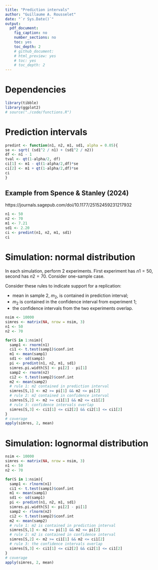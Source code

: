 ```yaml
---
title: "Prediction intervals"
author: "Guillaume A. Rousselet"
date: "`r Sys.Date()`"
output:
  pdf_document:
    fig_caption: no
    number_sections: no
    toc: yes
    toc_depth: 2
    # github_document:
    # html_preview: yes
    # toc: yes
    # toc_depth: 2
---
```


# Dependencies

```r
library(tibble)
library(ggplot2)
# source("./code/functions.R")
```


# Prediction intervals

```r
predint <- function(n1, n2, m1, sd1, alpha = 0.05){
se <- sqrt( (sd1^2 / n1) + (sd1^2 / n2))
df <- n1 - 1
tval <- qt(1-alpha/2, df)
ci[1] <- m1 - qt(1-alpha/2,df)*se
ci[2] <- m1 + qt(1-alpha/2,df)*se
ci
}
```

## Example from Spence & Stanley (2024)

https://journals.sagepub.com/doi/10.1177/25152459231217932

```r
n1 <- 50
n2 <- 70
m1 <- 7.21
sd1 <- 2.20
ci <- predint(n1, n2, m1, sd1)
ci
```


# Simulation: normal distribution

In each simulation, perform 2 experiments. First experiment has $n1=50$, second has $n2=70$. Consider one-sample case.

Consider these rules to indicate support for a replication:  
 
- mean in sample 2, $m_2$, is contained in prediction interval;  
- $m_2$ is contained in the confidence interval from experiment 1;  
- the confidence intervals from the two experiments overlap.  

```r
nsim <- 10000
simres <- matrix(NA, nrow = nsim, 3)
n1 <- 50
n2 <- 70

for(S in 1:nsim){
  samp1 <- rnorm(n1)
  ci1 <- t.test(samp1)$conf.int
  m1 <- mean(samp1)
  sd1 <- sd(samp1)
  pi <- predint(n1, n2, m1, sd1)
  simres.pi.width[S] <- pi[2] - pi[1]
  samp2 <- rnorm(n2)
  ci2 <- t.test(samp2)$conf.int
  m2 <- mean(samp2)
  # rule 1: m2 contained in prediction interval
  simres[S,1] <- m2 >= pi[1] && m2 <= pi[2]
  # rule 2: m2 contained in confidence interval
  simres[S,2] <- m2 >= ci1[1] && m2 <= ci1[2]
  # rule 3: confidence intervals overlap
  simres[S,3] <- ci1[1] <= ci2[2] && ci2[1] <= ci1[2]
}
# coverage
apply(simres, 2, mean)
```

# Simulation: lognormal distribution

```r
nsim <- 10000
simres <- matrix(NA, nrow = nsim, 3)
n1 <- 50
n2 <- 70

for(S in 1:nsim){
  samp1 <- rlnorm(n1)
  ci1 <- t.test(samp1)$conf.int
  m1 <- mean(samp1)
  sd1 <- sd(samp1)
  pi <- predint(n1, n2, m1, sd1)
  simres.pi.width[S] <- pi[2] - pi[1]
  samp2 <- rlnorm(n2)
  ci2 <- t.test(samp2)$conf.int
  m2 <- mean(samp2)
  # rule 1: m2 is contained in prediction interval
  simres[S,1] <- m2 >= pi[1] && m2 <= pi[2]
  # rule 2: m2 is contained in confidence interval
  simres[S,2] <- m2 >= ci1[1] && m2 <= ci1[2]
  # rule 3: the confidence intervals overlap
  simres[S,3] <- ci1[1] <= ci2[2] && ci2[1] <= ci1[2]
}
# coverage
apply(simres, 2, mean)
```




